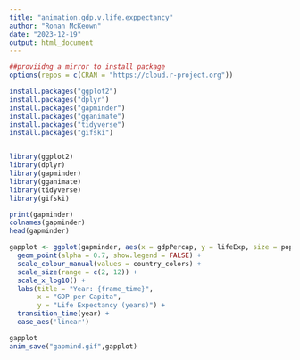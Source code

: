 ---
title: "animation.gdp.v.life.exppectancy"
author: "Ronan McKeown"
date: "2023-12-19"
output: html_document
---

```{r}
##proviidng a mirror to install package
options(repos = c(CRAN = "https://cloud.r-project.org"))

install.packages("ggplot2")
install.packages("dplyr")
install.packages("gapminder")
install.packages("gganimate")
install.packages("tidyverse")
install.packages("gifski")


library(ggplot2)
library(dplyr)
library(gapminder)
library(gganimate)
library(tidyverse)
library(gifski)
```


```{r}
print(gapminder)
colnames(gapminder)
head(gapminder)
```

```{r}
gapplot <- ggplot(gapminder, aes(x = gdpPercap, y = lifeExp, size = pop, color = country)) +
  geom_point(alpha = 0.7, show.legend = FALSE) +
  scale_colour_manual(values = country_colors) +
  scale_size(range = c(2, 12)) +
  scale_x_log10() +
  labs(title = "Year: {frame_time}",
       x = "GDP per Capita", 
       y = "Life Expectancy (years)") +
  transition_time(year) +
  ease_aes('linear')

gapplot
anim_save("gapmind.gif",gapplot)
```


